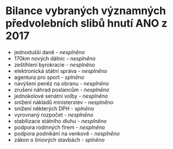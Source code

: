 # Bilance vybraných významných **předvolebních slibů** hnutí ANO z 2017

- jednodušší daně - <i className="red">nesplněno</i>
- 170km nových dálnic - <i className="red">nesplněno</i>
- zeštíhlení byrokracie - <i className="red">nesplněno</i>
- elektronická státní správa - <i className="red">nesplněno</i>
- agentura pro sport - <i className="green">splněno</i>
- navýšení peněz na obranu - <i className="red">nesplněno</i>
- zrušení náhrad poslancům - <i className="red">nesplněno</i>
- jednokolové senátní volby - <i className="red">nesplněno</i>
- snížení nákladů ministerstev - <i className="red">nesplněno</i>
- snížení některých DPH - <i className="green">splněno</i>
- vyrovnaný rozpočet - <i className="red">nesplněno</i>
- stabilizace státního dluhu - <i className="red">nesplněno</i>
- podpora rodinných firem - <i className="red">nesplněno</i>
- podpora podnikání na venkově - <i className="red">nesplněno</i>
- zákon o liniových stavbách - <i className="green">splněno</i>
